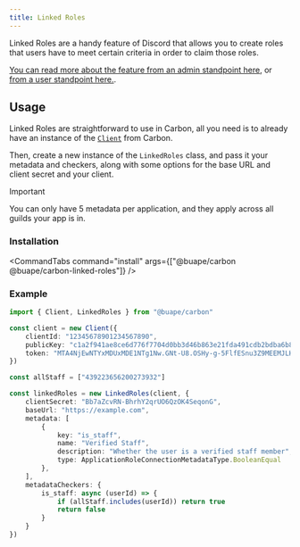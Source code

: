 ```yaml
---
title: Linked Roles
---
```


Linked Roles are a handy feature of Discord that allows you to create roles that users have to meet certain criteria in order to claim those roles.

[You can read more about the feature from an admin standpoint here](https://support.discord.com/hc/en-us/articles/10388356626711-Connections-Linked-Roles-Admins), or [from a user standpoint here.](https://support.discord.com/hc/en-us/articles/8063233404823-Connections-Linked-Roles-Community-Members).

## Usage

Linked Roles are straightforward to use in Carbon, all you need is to already have an instance of the [`Client`](/carbon/api/classes/Client) from Carbon.

Then, create a new instance of the `LinkedRoles` class, and pass it your metadata and checkers, along with some options for the base URL and client secret and your client.

> [!IMPORTANT]
> You can only have 5 metadata per application, and they apply across all guilds your app is in. 

### Installation

<CommandTabs command="install" args={["@buape/carbon @buape/carbon-linked-roles"]} />

### Example

```ts title="src/index.ts"
import { Client, LinkedRoles } from "@buape/carbon"

const client = new Client({
	clientId: "12345678901234567890",
	publicKey: "c1a2f941ae8ce6d776f7704d0bb3d46b863e21fda491cdb2bdba6b8bc5fe7269",
	token: "MTA4NjEwNTYxMDUxMDE1NTg1Nw.GNt-U8.OSHy-g-5FlfESnu3Z9MEEMJLHiRthXajiXNwiE"
})

const allStaff = ["439223656200273932"]

const linkedRoles = new LinkedRoles(client, {
	clientSecret: "Bb7aZcvRN-BhrhY2qrUO6QzOK4SeqonG",
	baseUrl: "https://example.com",
	metadata: [
		{
			key: "is_staff",
			name: "Verified Staff",
			description: "Whether the user is a verified staff member",
			type: ApplicationRoleConnectionMetadataType.BooleanEqual
		},
	],
	metadataCheckers: {
		is_staff: async (userId) => {
			if (allStaff.includes(userId)) return true
			return false
		}
	}
})
```


